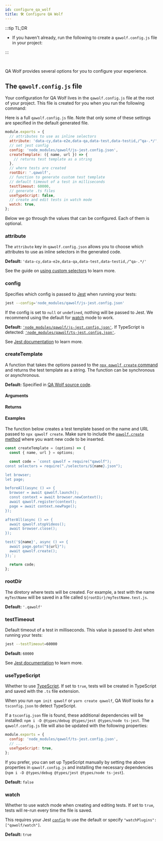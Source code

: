 ```yaml
---
id: configure_qa_wolf
title: 🛠️ Configure QA Wolf
---
```



:::tip TL;DR

- If you haven't already, run the following to create a `qawolf.config.js` file in your project:

<Initialize />

:::

<br />

QA Wolf provides several options for you to configure your experience.

## The `qawolf.config.js` file

Your configuration for QA Wolf lives in the `qawolf.config.js` file at the root of your project. This file is created for you when you run the following command:

<Initialize />

Here is a full `qawolf.config.js` file. Note that only some of these settings are
specified in the default generated file.

```js
module.exports = {
  // attributes to use as inline selectors
  attribute: 'data-cy,data-e2e,data-qa,data-test,data-testid,/^qa-.*/',
  // set jest config
  config: 'node_modules/qawolf/js-jest.config.json',
  createTemplate: ({ name, url }) => {
    // returns test template as a string
  },
  // where tests are created
  rootDir: '.qawolf',
  // function to generate custom test template
  // default timeout of a test in milliseconds
  testTimeout: 60000,
  // generate .ts files
  useTypeScript: false,
  // create and edit tests in watch mode
  watch: true,
};
```

Below we go through the values that can be configured. Each of them is optional.

### attribute

The `attribute` key in `qawolf.config.json` allows you to choose which attributes to use as inline selectors in the generated code.

**Default:** `'data-cy,data-e2e,data-qa,data-test,data-testid,/^qa-.*/'`

See the guide on [using custom selectors](use_custom_selectors#target-attributes) to learn more.

### config

Specifies which config is passed to [Jest](https://jestjs.io) when running your tests:

```bash
jest --config='node_modules/qawolf/js-jest.config.json'
```

If the config is set to `null` or `undefined`, nothing will be passed to Jest. We recommend using the default for [watch](#watch) mode to work.

**Default:** [`'node_modules/qawolf/js-jest.config.json'`](https://github.com/qawolf/qawolf/blob/master/js-jest.config.json). If TypeScript is detected: [`'node_modules/qawolf/ts-jest.config.json'`](https://github.com/qawolf/qawolf/blob/master/ts-jest.config.json).

See [Jest documentation](https://jestjs.io/docs/en/cli#--configpath) to learn more.

### createTemplate

A function that takes the options passed to the [`npx qawolf create` command](api/cli#npx-qawolf-create-url-name) and returns the test template as a string. The function can be synchronous or asynchronous.

**Default:** Specified in [QA Wolf source code](https://github.com/qawolf/qawolf/blob/master/src/build-code/buildTemplate.ts#L88).

#### Arguments

<ArgumentCreateTemplate />

#### Returns

<Argument
  description="The template to write to the test file."
  name=""
  type="string | Promise<string>"
/>

#### Examples

The function below creates a test template based on the name and URL passed to `npx qawolf create`. Make sure to include the [`qawolf.create` method](api/qawolf/create) where you want new code to be inserted.

```js
const createTemplate = (options) => {
  const { name, url } = options;

  const code = `const qawolf = require("qawolf");
const selectors = require("./selectors/${name}.json");

let browser;
let page;

beforeAll(async () => {
  browser = await qawolf.launch();
  const context = await browser.newContext();
  await qawolf.register(context);
  page = await context.newPage();
});

afterAll(async () => {
  await qawolf.stopVideos();
  await browser.close();
});

test('${name}', async () => {
  await page.goto("${url}");
  await qawolf.create();
});`;

  return code;
};
```

### rootDir

The diretory where tests will be created. For example, a test with the name `myTestName` will be saved in a file called `${rootDir}/myTestName.test.js`.

**Default:** `'.qawolf'`

### testTimeout

Default timeout of a test in milliseconds. This value is passed to Jest when running your tests:

```bash
jest --testTimeout=60000
```

**Default:** `60000`

See [Jest documentation](https://jestjs.io/docs/en/cli#--testtimeoutnumber) to learn more.

### useTypeScript

Whether to use [TypeScript](https://www.typescriptlang.org). If set to `true`, tests will be created in TypeScript and saved with the `.ts` file extension.

When you run `npm init qawolf` or `yarn create qawolf`, QA Wolf looks for a `tsconfig.json` to detect TypeScript.

If a `tsconfig.json` file is found, these additional dependencies will be installed: `npm i -D @types/debug @types/jest @types/node ts-jest`. The `qawolf.config.js` file will also be updated with the following properties:

```js
module.exports = {
  config: 'node_modules/qawolf/ts-jest.config.json',
  // ...
  useTypeScript: true,
};
```

If you prefer, you can set up TypeScript manually by setting the above properties in `qawolf.config.js` and installing the necessary dependencies (`npm i -D @types/debug @types/jest @types/node ts-jest`).

**Default:** `false`

### watch

Whether to use watch mode when creating and editing tests. If set to `true`, tests will re-run every time the file is saved.

This requires your Jest [`config`](#config) to use the default or specify `"watchPlugins": ["qawolf/watch"]`.

**Default:** `true`
